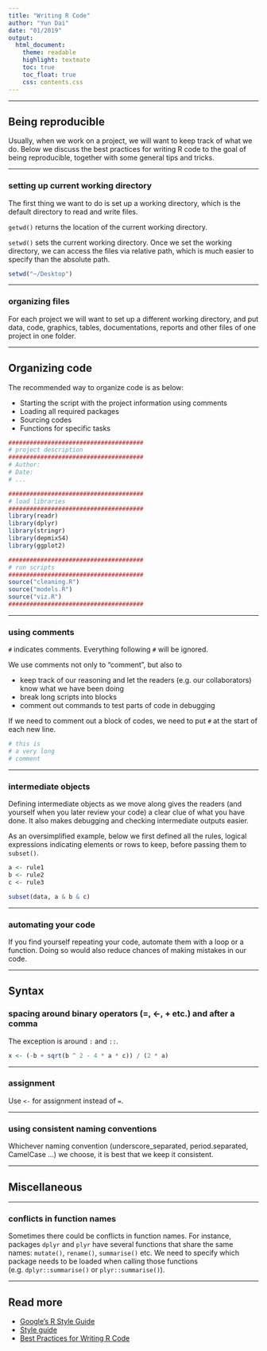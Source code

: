```yaml
---
title: "Writing R Code"
author: "Yun Dai"
date: "01/2019"
output: 
  html_document:
    theme: readable
    highlight: textmate
    toc: true
    toc_float: true
    css: contents.css
---
```


******
## Being reproducible
Usually, when we work on a project, we will want to keep track of what we do. Below we discuss the best practices for writing R code to the goal of being reproducible, together with some general tips and tricks.

******
### setting up current working directory
The first thing we want to do is set up a working directory, which is the default directory to read and write files. 

`getwd()` returns the location of the current working directory. 

`setwd()` sets the current working directory. Once we set the working directory, we can access the files via relative path, which is much easier to specify than the absolute path.
```r
setwd("~/Desktop")
```

******
### organizing files
For each project we will want to set up a different working directory, and put data, code, graphics, tables, documentations, reports and other files of one project in one folder.

******
## Organizing code
The recommended way to organize code is as below:

* Starting the script with the project information using comments
* Loading all required packages
* Sourcing codes
* Functions for specific tasks

```r
######################################
# project description
######################################
# Author:
# Date:
# ...

######################################
# load libraries
######################################
library(readr)
library(dplyr)
library(stringr)
library(depmixS4)
library(ggplot2)

######################################
# run scripts
######################################
source("cleaning.R")
source("models.R")
source("viz.R")
######################################

```

******
### using comments
`#` indicates comments. Everything following `#` will be ignored.

We use comments not only to "comment", but also to

* keep track of our reasoning and let the readers (e.g. our collaborators) know what we have been doing
* break long scripts into blocks
* comment out commands to test parts of code in debugging

If we need to comment out a block of codes, we need to put `#` at the start of each new line.
```r
# this is 
# a very long
# comment
```

******
### intermediate objects
Defining intermediate objects as we move along gives the readers (and yourself when you later review your code) a clear clue of what you have done. It also makes debugging and checking intermediate outputs easier.

As an oversimplified example, below we first defined all the rules, logical expressions indicating elements or rows to keep, before passing them to `subset()`.
```r
a <- rule1
b <- rule2
c <- rule3

subset(data, a & b & c)
```

******
### automating your code
If you find yourself repeating your code, automate them with a loop or a function. Doing so would also reduce chances of making mistakes in our code.

******
## Syntax
### spacing around binary operators (=, <-, + etc.) and after a comma
The exception is around `:` and `::`.

```r
x <- (-b + sqrt(b ^ 2 - 4 * a * c)) / (2 * a)
```

******
### assignment
Use `<-` for assignment instead of `=`.

******
### using consistent naming conventions
Whichever naming convention (underscore_separated, period.separated, CamelCase ...) we choose, it is best that we keep it consistent. 

******
## Miscellaneous

******
### conflicts in function names
Sometimes there could be conflicts in function names. For instance, packages `dplyr` and `plyr` have several functions that share the same names: `mutate()`, `rename()`, `summarise()` etc. We need to specify which package needs to be loaded when calling those functions (e.g.  `dplyr::summarise()` or `plyr::summarise()`).
 
******
## Read more
* [Google's R Style Guide](https://google.github.io/styleguide/Rguide.xml)
* [Style guide](http://stat405.had.co.nz/r-style.html)
* [Best Practices for Writing R Code](https://swcarpentry.github.io/r-novice-inflammation/06-best-practices-R/index.html)

